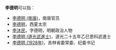 '''李德明'''可以指：
* [[李德明_(南唐)|李德明 (南唐)]]，南唐官员
* [[李德明|李德明]]，西夏太宗
* [[李沐民|李沐民]]，字德明，明朝政治人物
* [[李德明_(道光武進士)|李德明 (道光武進士)]]，道光二十五年乙巳恩科武進士
* [[李德明_(1928年)|李德明 (1928年)]]，吉林省委常委、纪委书记

{{disambig|cat=三字李姓人名消歧義|de}}